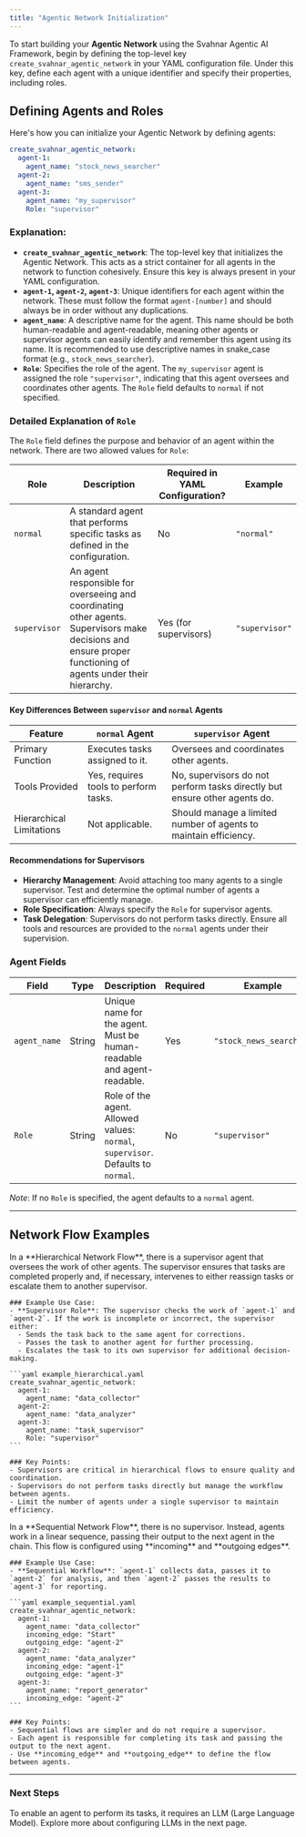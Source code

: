 ```yaml
---
title: "Agentic Network Initialization"
---
```



To start building your **Agentic Network** using the Svahnar Agentic AI Framework, begin by defining the top-level key `create_svahnar_agentic_network` in your YAML configuration file. Under this key, define each agent with a unique identifier and specify their properties, including roles.

## Defining Agents and Roles

Here's how you can initialize your Agentic Network by defining agents:

```yaml example.yaml
create_svahnar_agentic_network:
  agent-1:
    agent_name: "stock_news_searcher"
  agent-2:
    agent_name: "sms_sender"
  agent-3:
    agent_name: "my_supervisor"
    Role: "supervisor"
```

### Explanation:

- **`create_svahnar_agentic_network`**: The top-level key that initializes the Agentic Network. This acts as a strict container for all agents in the network to function cohesively. Ensure this key is always present in your YAML configuration.
- **`agent-1`, `agent-2`, `agent-3`**: Unique identifiers for each agent within the network. These must follow the format `agent-[number]` and should always be in order without any duplications.
- **`agent_name`**: A descriptive name for the agent. This name should be both human-readable and agent-readable, meaning other agents or supervisor agents can easily identify and remember this agent using its name. It is recommended to use descriptive names in snake_case format (e.g., `stock_news_searcher`).
- **`Role`**: Specifies the role of the agent. The `my_supervisor` agent is assigned the role `"supervisor"`, indicating that this agent oversees and coordinates other agents. The `Role` field defaults to `normal` if not specified.

### Detailed Explanation of `Role`

The `Role` field defines the purpose and behavior of an agent within the network. There are two allowed values for `Role`:

| Role         | Description                                                                                     | Required in YAML Configuration? | Example       |
|--------------|-------------------------------------------------------------------------------------------------|----------------------------------|---------------|
| `normal`     | A standard agent that performs specific tasks as defined in the configuration.                  | No                               | `"normal"`    |
| `supervisor` | An agent responsible for overseeing and coordinating other agents. Supervisors make decisions and ensure proper functioning of agents under their hierarchy. | Yes (for supervisors)            | `"supervisor"` |

#### Key Differences Between `supervisor` and `normal` Agents

| Feature                  | `normal` Agent                              | `supervisor` Agent                                                                 |
|--------------------------|---------------------------------------------|-----------------------------------------------------------------------------------|
| Primary Function         | Executes tasks assigned to it.             | Oversees and coordinates other agents.                                           |
| Tools Provided           | Yes, requires tools to perform tasks.      | No, supervisors do not perform tasks directly but ensure other agents do.        |
| Hierarchical Limitations | Not applicable.                            | Should manage a limited number of agents to maintain efficiency.                 |

#### Recommendations for Supervisors

- **Hierarchy Management**: Avoid attaching too many agents to a single supervisor. Test and determine the optimal number of agents a supervisor can efficiently manage.
- **Role Specification**: Always specify the `Role` for supervisor agents.
- **Task Delegation**: Supervisors do not perform tasks directly. Ensure all tools and resources are provided to the `normal` agents under their supervision.

### Agent Fields

| Field         | Type   | Description                                                                             | Required | Example              |
|---------------|--------|-----------------------------------------------------------------------------------------|----------|----------------------|
| `agent_name`  | String | Unique name for the agent. Must be human-readable and agent-readable.                    | Yes      | `"stock_news_searcher"` |
| `Role`        | String | Role of the agent. Allowed values: `normal`, `supervisor`. Defaults to `normal`.        | No       | `"supervisor"`         |

*Note*: If no `Role` is specified, the agent defaults to a `normal` agent.

---

## Network Flow Examples

<Tabs>
  <TabItem  value="Hierarchical Network Flow" label="Hierarchical Network Flow" default>
    In a **Hierarchical Network Flow**, there is a supervisor agent that oversees the work of other agents. The supervisor ensures that tasks are completed properly and, if necessary, intervenes to either reassign tasks or escalate them to another supervisor.

    ### Example Use Case:
    - **Supervisor Role**: The supervisor checks the work of `agent-1` and `agent-2`. If the work is incomplete or incorrect, the supervisor either:
      - Sends the task back to the same agent for corrections.
      - Passes the task to another agent for further processing.
      - Escalates the task to its own supervisor for additional decision-making.

    ```yaml example_hierarchical.yaml
    create_svahnar_agentic_network:
      agent-1:
        agent_name: "data_collector"
      agent-2:
        agent_name: "data_analyzer"
      agent-3:
        agent_name: "task_supervisor"
        Role: "supervisor"
    ```

    ### Key Points:
    - Supervisors are critical in hierarchical flows to ensure quality and coordination.
    - Supervisors do not perform tasks directly but manage the workflow between agents.
    - Limit the number of agents under a single supervisor to maintain efficiency.
  </TabItem>

  <TabItem value="Sequential Network Flow" label='Sequential Network Flow'>
    In a **Sequential Network Flow**, there is no supervisor. Instead, agents work in a linear sequence, passing their output to the next agent in the chain. This flow is configured using **incoming** and **outgoing edges**.

    ### Example Use Case:
    - **Sequential Workflow**: `agent-1` collects data, passes it to `agent-2` for analysis, and then `agent-2` passes the results to `agent-3` for reporting.

    ```yaml example_sequential.yaml
    create_svahnar_agentic_network:
      agent-1:
        agent_name: "data_collector"
        incoming_edge: "Start"
        outgoing_edge: "agent-2"
      agent-2:
        agent_name: "data_analyzer"
        incoming_edge: "agent-1"
        outgoing_edge: "agent-3"
      agent-3:
        agent_name: "report_generator"
        incoming_edge: "agent-2"
    ```

    ### Key Points:
    - Sequential flows are simpler and do not require a supervisor.
    - Each agent is responsible for completing its task and passing the output to the next agent.
    - Use **incoming_edge** and **outgoing_edge** to define the flow between agents.
  </TabItem>
</Tabs>

---

### Next Steps

To enable an agent to perform its tasks, it requires an LLM (Large Language Model). Explore more about configuring LLMs in the next page.